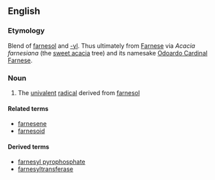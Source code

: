 ==English==

===Etymology===

Blend of [[farnesol]] and [[-yl]].  Thus ultimately from [[Farnese]] via ''Acacia farnesiana'' (the [[sweet acacia]] tree) and its namesake [[w:Odoardo Cardinal Farnese|Odoardo Cardinal Farnese]]. 

===Noun===
{{en-noun}}

# {{biochemistry}} The [[univalent]] [[radical]] derived from [[farnesol]]

====Related terms====
*[[farnesene]]
*[[farnesoid]]

====Derived terms====
*[[farnesyl pyrophosphate]]
*[[farnesyltransferase]]